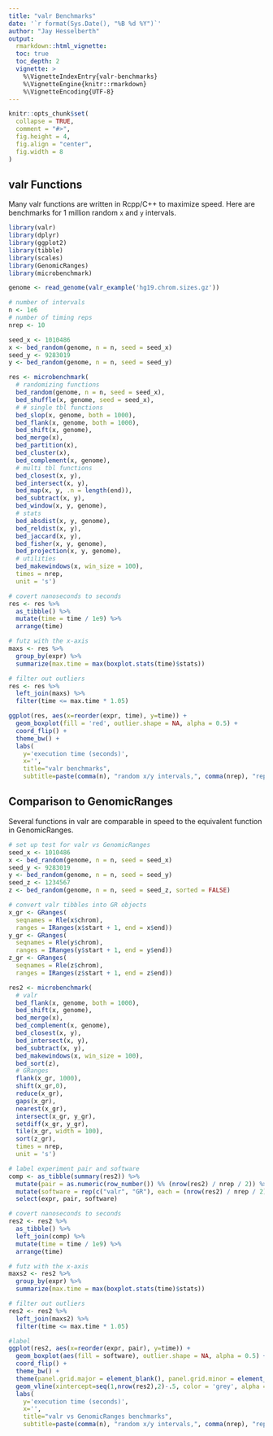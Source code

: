 ```yaml
---
title: "valr Benchmarks"
date: '`r format(Sys.Date(), "%B %d %Y")`'
author: "Jay Hesselberth"
output:
  rmarkdown::html_vignette:
  toc: true
  toc_depth: 2
  vignette: >
    %\VignetteIndexEntry{valr-benchmarks}
    %\VignetteEngine{knitr::rmarkdown}
    %\VignetteEncoding{UTF-8}
---
```


```r
knitr::opts_chunk$set(
  collapse = TRUE,
  comment = "#>",
  fig.height = 4,
  fig.align = "center",
  fig.width = 8
)
```

## valr Functions

Many valr functions are written in Rcpp/C++ to maximize speed. Here are benchmarks for 1 million random `x` and `y` intervals.

```r
library(valr)
library(dplyr)
library(ggplot2)
library(tibble)
library(scales)
library(GenomicRanges)
library(microbenchmark)

genome <- read_genome(valr_example('hg19.chrom.sizes.gz'))

# number of intervals
n <- 1e6
# number of timing reps
nrep <- 10

seed_x <- 1010486
x <- bed_random(genome, n = n, seed = seed_x)
seed_y <- 9283019
y <- bed_random(genome, n = n, seed = seed_y)

res <- microbenchmark(
  # randomizing functions
  bed_random(genome, n = n, seed = seed_x),
  bed_shuffle(x, genome, seed = seed_x),
  # # single tbl functions
  bed_slop(x, genome, both = 1000),
  bed_flank(x, genome, both = 1000),
  bed_shift(x, genome),
  bed_merge(x),
  bed_partition(x),
  bed_cluster(x),
  bed_complement(x, genome),
  # multi tbl functions
  bed_closest(x, y),
  bed_intersect(x, y),
  bed_map(x, y, .n = length(end)),
  bed_subtract(x, y),
  bed_window(x, y, genome),
  # stats
  bed_absdist(x, y, genome),
  bed_reldist(x, y),
  bed_jaccard(x, y),
  bed_fisher(x, y, genome),
  bed_projection(x, y, genome),
  # utilities
  bed_makewindows(x, win_size = 100),
  times = nrep,
  unit = 's')

# covert nanoseconds to seconds
res <- res %>%
  as_tibble() %>%
  mutate(time = time / 1e9) %>%
  arrange(time)

# futz with the x-axis
maxs <- res %>%
  group_by(expr) %>%
  summarize(max.time = max(boxplot.stats(time)$stats))

# filter out outliers
res <- res %>%
  left_join(maxs) %>%
  filter(time <= max.time * 1.05)

ggplot(res, aes(x=reorder(expr, time), y=time)) +
  geom_boxplot(fill = 'red', outlier.shape = NA, alpha = 0.5) +
  coord_flip() +
  theme_bw() +
  labs(
    y='execution time (seconds)',
    x='',
    title="valr benchmarks",
    subtitle=paste(comma(n), "random x/y intervals,", comma(nrep), "repetitions"))

```

## Comparison to GenomicRanges

Several functions in valr are comparable in speed to the equivalent function in GenomicRanges.

```r

# set up test for valr vs GenomicRanges
seed_x <- 1010486
x <- bed_random(genome, n = n, seed = seed_x)
seed_y <- 9283019
y <- bed_random(genome, n = n, seed = seed_y)
seed_z <- 1234567
z <- bed_random(genome, n = n, seed = seed_z, sorted = FALSE)

# convert valr tibbles into GR objects
x_gr <- GRanges(
  seqnames = Rle(x$chrom),
  ranges = IRanges(x$start + 1, end = x$end))
y_gr <- GRanges(
  seqnames = Rle(y$chrom),
  ranges = IRanges(y$start + 1, end = y$end))
z_gr <- GRanges(
  seqnames = Rle(z$chrom),
  ranges = IRanges(z$start + 1, end = z$end))

res2 <- microbenchmark(
  # valr
  bed_flank(x, genome, both = 1000),
  bed_shift(x, genome),
  bed_merge(x),
  bed_complement(x, genome),
  bed_closest(x, y),
  bed_intersect(x, y),
  bed_subtract(x, y),
  bed_makewindows(x, win_size = 100),
  bed_sort(z),
  # GRanges
  flank(x_gr, 1000),
  shift(x_gr,0),
  reduce(x_gr),
  gaps(x_gr),
  nearest(x_gr),
  intersect(x_gr, y_gr),
  setdiff(x_gr, y_gr),
  tile(x_gr, width = 100),
  sort(z_gr),
  times = nrep,
  unit = 's')

# label experiment pair and software
comp <- as_tibble(summary(res2)) %>% 
  mutate(pair = as.numeric(row_number()) %% (nrow(res2) / nrep / 2)) %>% 
  mutate(software = rep(c("valr", "GR"), each = (nrow(res2) / nrep / 2))) %>%
  select(expr, pair, software)

# covert nanoseconds to seconds
res2 <- res2 %>%
  as_tibble() %>%
  left_join(comp) %>%
  mutate(time = time / 1e9) %>%
  arrange(time)

# futz with the x-axis
maxs2 <- res2 %>%
  group_by(expr) %>%
  summarize(max.time = max(boxplot.stats(time)$stats))

# filter out outliers
res2 <- res2 %>%
  left_join(maxs2) %>%
  filter(time <= max.time * 1.05)

#label
ggplot(res2, aes(x=reorder(expr, pair), y=time)) +
  geom_boxplot(aes(fill = software), outlier.shape = NA, alpha = 0.5) +
  coord_flip() +
  theme_bw() +
  theme(panel.grid.major = element_blank(), panel.grid.minor = element_blank()) +
  geom_vline(xintercept=seq(1,nrow(res2),2)-.5, color = 'grey', alpha = 0.23) +
  labs(
    y='execution time (seconds)',
    x='',
    title="valr vs GenomicRanges benchmarks",
    subtitle=paste(comma(n), "random x/y intervals,", comma(nrep), "repetitions"))
```

